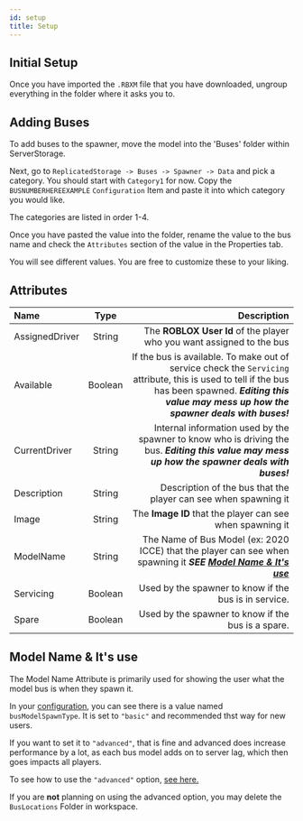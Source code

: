 ```yaml
---
id: setup
title: Setup
---
```


## Initial Setup

Once you have imported the `.RBXM` file that you have downloaded, ungroup everything in the folder where it asks you to.

## Adding Buses

To add buses to the spawner, move the model into the 'Buses' folder within ServerStorage.

Next, go to `ReplicatedStorage -> Buses -> Spawner -> Data` and pick a category. You should start with `Category1` for now. Copy the `BUSNUMBERHEREEXAMPLE` `Configuration` Item and paste it into which category you would like.

The categories are listed in order 1-4.

Once you have pasted the value into the folder, rename the value to the bus name and check the `Attributes` section of the value in the Properties tab.

You will see different values. You are free to customize these to your liking.

## Attributes

| Name           |  Type   |                                                                                                                                                                                               Description |
| :------------- | :-----: | --------------------------------------------------------------------------------------------------------------------------------------------------------------------------------------------------------: |
| AssignedDriver | String  |                                                                                                                                     The **ROBLOX User Id** of the player who you want assigned to the bus |
| Available      | Boolean | If the bus is available. To make out of service check the `Servicing` attribute, this is used to tell if the bus has been spawned. **_Editing this value may mess up how the spawner deals with buses!_** |
| CurrentDriver  | String  |                                                           Internal information used by the spawner to know who is driving the bus. **_Editing this value may mess up how the spawner deals with buses!_** |
| Description    | String  |                                                                                                                                           Description of the bus that the player can see when spawning it |
| Image          | String  |                                                                                                                                                 The **Image ID** that the player can see when spawning it |
| ModelName      | String  |                                                                    The Name of Bus Model (ex: 2020 ICCE) that the player can see when spawning it **_SEE [Model Name & It's use](#model-name--its-use)_** |
| Servicing      | Boolean |                                                                                                                                                     Used by the spawner to know if the bus is in service. |
| Spare          | Boolean |                                                                                                                                                        Used by the spawner to know if the bus is a spare. |

## Model Name & It's use

The Model Name Attribute is primarily used for showing the user what the model bus is when they spawn it.

In your [configuration](configuration), you can see there is a value named `busModelSpawnType`. It is set to `"basic"` and recommended thst way for new users.

If you want to set it to `"advanced"`, that is fine and advanced does increase performance by a lot, as each bus model adds on to server lag, which then goes impacts all players.

To see how to use the `"advanced"` option, [see here.](advanced-spawning)

If you are **not** planning on using the advanced option, you may delete the `BusLocations` Folder in workspace.
